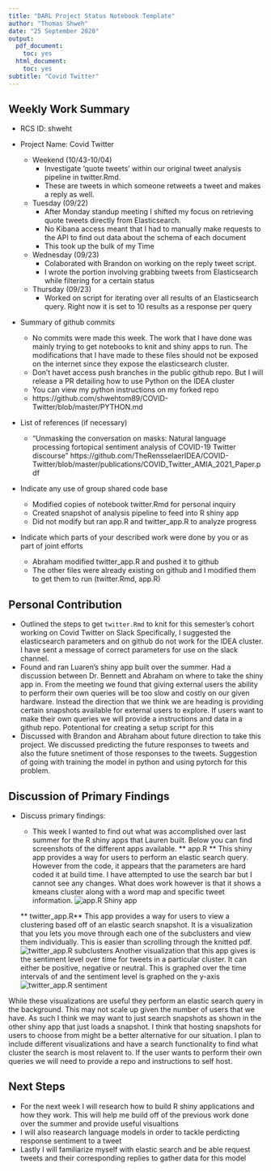 ```yaml
---
title: "DARL Project Status Notebook Template"
author: "Thomas Shweh"
date: "25 September 2020"
output:
  pdf_document:
    toc: yes
  html_document:
    toc: yes
subtitle: "Covid Twitter"
---
```


## Weekly Work Summary	

* RCS ID: shweht
* Project Name: Covid Twitter

  * Weekend (10/43-10/04)
    * Investigate 'quote tweets' within our original tweet analysis pipeline in twitter.Rmd. 
    * These are tweets in which someone retweets a tweet and makes a reply as well.
  * Tuesday (09/22)
    * After Monday standup meeting I shifted my focus on retrieving quote tweets directly from Elasticsearch.
    * No Kibana access meant that I had to manually make requests to the API to find out data about the schema of each document
    * This took up the bulk of my Time
  * Wednesday (09/23)
    * Colaborated with Brandon on working on the reply tweet script.
    * I wrote the portion involving grabbing tweets from Elasticsearch while filtering for a certain status
  * Thursday (09/23)
    * Worked on script for iterating over all results of an Elasticsearch query. Right now it is set to 10 results as a response per query
      
    
* Summary of github commits 

    * No commits were made this week. The work that I have done was mainly trying to get notebooks to knit and shiny apps to run. 
      The modifications that I have made to these files should not be exposed on the internet since they expose the elasticsearch cluster.
    * Don't havet access push branches in the public github repo. But I will release a PR detailing how to use Python on the IDEA cluster
    * You can view my python instructions on my forked repo
    * https://github.com/shwehtom89/COVID-Twitter/blob/master/PYTHON.md

* List of references (if necessary)

    * "Unmasking the conversation on masks: Natural language processing fortopical sentiment analysis of COVID-19 Twitter discourse"
      https://github.com/TheRensselaerIDEA/COVID-Twitter/blob/master/publications/COVID_Twitter_AMIA_2021_Paper.pdf
      
* Indicate any use of group shared code base

    * Modified copies of notebook twitter.Rmd for personal inquiry
    * Created snapshot of analysis pipeline to feed into R shiny app
    * Did not modify but ran app.R and twitter_app.R to analyze progress
    
* Indicate which parts of your described work were done by you or as part of joint efforts

    * Abraham modified twitter_app.R and pushed it to github
    * The other files were already existing on github and I modified them to get them to run (twitter.Rmd, app.R)

## Personal Contribution	

* Outlined the steps to get `twitter.Rmd` to knit for this semester's cohort working on Covid Twitter on Slack
  Specifically, I suggested the elasticsearch parameters and on github do not work for the IDEA cluster. I have sent a message of correct parameters for use on the slack channel.
* Found and ran Luaren's shiny app built over the summer. Had a discussion between Dr. Bennett and Abraham on where to take the shiny app in. From the meeting we found that giving external users the ability to perform their own queries will be too slow and costly on our given hardware. Instead the direction that we think we are heading is providing certain snapshots available for external users to explore. If users want to make their own queries we will provide a instructions and data in a github repo. Potentional for creating a setup script for this
* Discussed with Brandon and Abraham about future direction to take this project. We discussed predicting the future responses to tweets and also the future snetiment of those responses to the tweets. Suggestion of going with training the model in python and using pytorch for this problem.

## Discussion of Primary Findings 	

* Discuss primary findings: 

    * This week I wanted to find out what was accomplished over last summer for the R shiny apps that Lauren built. Below you can find screenshots of the different apps available. 
    ** app.R **
    This shiny app provides a way for users to perform an elastic search query. However from the code, it appears that the parameters are hard coded it at build time. I have attempted to use the search bar but I cannot see any changes. What does work however is that it shows a kmeans cluster along with a word map and specific tweet information.
    ![app.R Shiny app](./shweht_images/assign3/img3.png)
	
	** twitter_app.R**
	This app provides a way for users to view a clustering based off of an elastic search snapshot. It is a visualization that you lets you move through each one of the subclusters and view them individually. This is easier than scrolling through the knitted pdf. 
	![twitter_app.R subclusters](./shweht_images/assign3/img1.png)
Another visualization that this app gives is the sentiment level over time for tweets in a particular cluster. It can either be positive, negative or neutral. This is graphed over the time intervals of and the sentiment level is graphed on the y-axis
![twitter_app.R sentiment](./shweht_images/assign3/img2.png)

While these visualizations are useful they perform an elastic search query in the background. This may not scale up given the number of users that we have. As such I think we may want to just search snapshots as shown in the other shiny app that just loads a snapshot. I think that hosting snapshots for users to choose from might be a better alternative for our situation. I plan to include different visualizations and have a search functionality to find what cluster the search is most relavent to. If the user wants to perform their own queries we will need to provide a repo and instructions to self host.

## Next Steps

* For the next week I will research how to build R shiny applications and how they work. This will help me build off of the previous work done over the summer and provide useful visualtions
* I will also reasearch language models in order to tackle perdicting response sentiment to a tweet
* Lastly I will familiarize myself with elastic search and be able request tweets and their corresponding replies to gather data for this model
